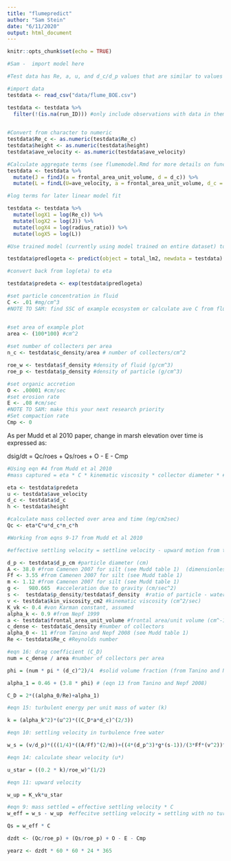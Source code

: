 ```yaml
---
title: "flumepredict"
author: "Sam Stein"
date: "6/11/2020"
output: html_document
---
```


```r
knitr::opts_chunk$set(echo = TRUE)
```

```r

#Sam -  import model here

#Test data has Re, a, u, and d_c/d_p values that are similar to values from previous flume experiments (ie Re values <600, particles consistent with silt, etc)

#import data
testdata <- read_csv("data/flume_BOE.csv")

```

```r

testdata <- testdata %>%
  filter(!(is.na(run_ID))) #only include observations with data in them

  
#Convert from character to numeric
testdata$Re_c <- as.numeric(testdata$Re_c)
testdata$height <- as.numeric(testdata$height)
testdata$ave_velocity <- as.numeric(testdata$ave_velocity)

#Calculate aggregate terms (see flumemodel.Rmd for more details on functions)
testdata <- testdata %>%
  mutate(J = findJ(a = frontal_area_unit_volume, d = d_c)) %>%
  mutate(L = findL(U=ave_velocity, a = frontal_area_unit_volume, d_c = d_c, mu=kin_viscosity_cm2))

#log terms for later linear model fit

testdata <- testdata %>%
  mutate(logX1 = log(Re_c)) %>%
  mutate(logX2 = log(J)) %>%
  mutate(logX4 = log(radius_ratio)) %>%
  mutate(logX5 = log(L)) 


```


```r

#Use trained model (currently using model trained on entire dataset) to predict eta value

testdata$predlogeta <- predict(object = total_lm2, newdata = testdata)

#convert back from log(eta) to eta

testdata$predeta <- exp(testdata$predlogeta)

```

```r


#set particle concentration in fluid
C <- .01 #mg/cm^3
#NOTE TO SAM: find SSC of example ecosystem or calculate ave C from flume studies


#set area of example plot
area <- (100*100) #cm^2
  
#set number of collecters per area
n_c <- testdata$c_density/area # number of collecters/cm^2

roe_w <- testdata$f_density #density of fluid (g/cm^3)
roe_p <- testdata$p_density #density of particle (g/cm^3)

#set organic accretion
O <- .00001 #cm/sec
#set erosion rate 
E <- .08 #cm/sec
#NOTE TO SAM: make this your next research priority
#Set compaction rate
Cmp <- 0

```

As per Mudd et al 2010 paper, change in marsh elevation over time is expressed as: 

dsig/dt = Qc/roes + Qs/roes + O - E - Cmp

```r

#Using eqn #4 from Mudd et al 2010
#mass captured = eta * C * kinematic viscosity * collector diameter * # collectors/area * height 

eta <- testdata$predeta
u <- testdata$ave_velocity
d_c <- testdata$d_c
h <- testdata$height

#calculate mass collected over area and time (mg/cm2sec)
Qc <- eta*C*u*d_c*n_c*h

```

```r

#Working from eqns 9-17 from Mudd et al 2010

#effective settling velocity = settline velocity - upward motion from turbulence 

d_p <- testdata$d_p_cm #particle diameter (cm)
A <- 38.0 #from Camenen 2007 for silt (see Mudd table 1)  (dimensionless coefs based on particle material/shape)
Ff <- 3.55 #from Camenen 2007 for silt (see Mudd table 1)  
m <- 1.12 #from Camenen 2007 for silt (see Mudd table 1)  
g <-   980.665  #acceleration due to gravity (cm/sec^2)
s <-  testdata$p_density/testdata$f_density  #ratio of particle - water density 
v <- testdata$kin_viscosity_cm2 #kinematic viscosity (cm^2/sec)
K_vk <- 0.4 #von Karman constant, assumed
alpha_k <- 0.9 #from Nepf 1999
a <- testdata$frontal_area_unit_volume #frontal area/unit volume (cm^-1)  
c_dense <- testdata$c_density #number of collectors
alpha_0 <- 11 #from Tanino and Nepf 2008 (see Mudd table 1)
Re <- testdata$Re_c #Reynolds number

#eqn 16: drag coefficient (C_D) 
num = c_dense / area #number of collectors per area

phi = (num * pi * (d_c)^2)/4  #solid volume fraction (from Tanino and Nepf 2008)

alpha_1 = 0.46 + (3.8 * phi) # (eqn 13 from Tanino and Nepf 2008)

C_D = 2*((alpha_0/Re)+alpha_1)

#eqn 15: turbulent energy per unit mass of water (k) 

k = (alpha_k^2)*(u^2)*((C_D*a*d_c)^(2/3))

#eqn 10: settling velocity in turbulence free water

w_s = (v/d_p)*(((1/4)*((A/Ff)^(2/m))+((4*(d_p^3)*g*(s-1))/(3*Ff*(v^2))^(1/m))^(1/2)-(1/2)*(A/Ff)^(1/m))^m)

#eqn 14: calculate shear velocity (u*)

u_star = ((0.2 * k)/roe_w)^(1/2)

#eqn 11: upward velocity 

w_up = K_vk*u_star 

#eqn 9: mass settled = effective settling velocity * C
w_eff = w_s - w_up  #effecitve settling velocity = settling with no turbulence - upward motion from turbulence 

Qs = w_eff * C

```


```r


dzdt <- (Qc/roe_p) + (Qs/roe_p) + O - E - Cmp

yearz <- dzdt * 60 * 60 * 24 * 365
```


